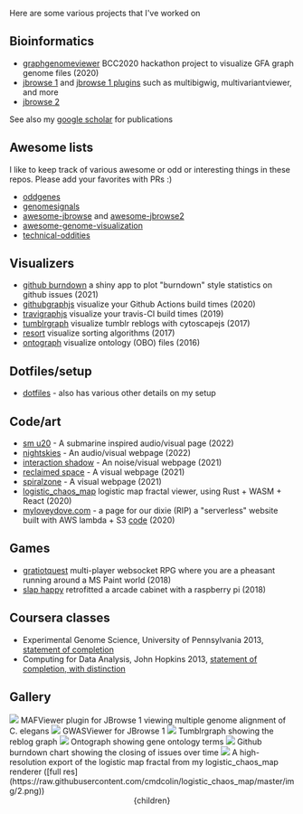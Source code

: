 


Here are some various projects that I've worked on




## Bioinformatics

- [graphgenomeviewer](https://cmdcolin.github.io/graphgenomeviewer) BCC2020 hackathon project to visualize GFA graph genome files (2020)
- [jbrowse 1](https://github.com/gmod/jbrowse) and [jbrowse 1 plugins](https://gmod.github.io/jbrowse-registry) such as multibigwig, multivariantviewer, and more
- [jbrowse 2](https://github.com/gmod/jbrowse-components) 

See also my [google scholar](https://scholar.google.com/citations?view_op=list_works&hl=en&user=--FwzsgAAAAJ) for publications

## Awesome lists

I like to keep track of various awesome or odd or interesting things in these
repos. Please add your favorites with PRs :)

- [oddgenes](https://github.com/cmdcolin/oddgenes)
- [genomesignals](https://github.com/cmdcolin/genomesignals)
- [awesome-jbrowse](https://github.com/cmdcolin/awesome-jbrowse) and [awesome-jbrowse2](https://github.com/cmdcolin/awesome-jbrowse2)
- [awesome-genome-visualization](https://github.com/cmdcolin/awesome-genome-visualization)
- [technical-oddities](https://github.com/cmdcolin/technical_oddities)


## Visualizers

- [github burndown](https://colindiesh.shinyapps.io/github_burndown/) a shiny app to plot "burndown" style statistics on github issues (2021)
- [githubgraphjs](https://cmdcolin.github.io/githubgraphjs) visualize your Github Actions build times (2020)
- [travigraphjs](https://cmdcolin.github.io/travigraphjs) visualize your travis-CI build times (2019)
- [tumblrgraph](http://cmdcolin.github.io/tumblrgraph2/) visualize tumblr reblogs with cytoscapejs (2017)
- [resort](https://cmdcolin.github.io/resort/qs.html) visualize sorting algorithms (2017)
- [ontograph](https://elsiklab.github.io/ontograph/) visualize ontology (OBO) files (2016)

## Dotfiles/setup


- [dotfiles](https://github.com/cmdcolin/dotfiles/) - also has various other details on my setup



## Code/art

- [sm u20](https://cmdcolin.github.io/sm_u20) - A submarine inspired audio/visual page (2022)
- [nightskies](https://cmdcolin.github.io/nightskies/) - An audio/visual webpage (2022)
- [interaction shadow](https://cmdcolin.github.io/interaction_shadow/) - An noise/visual webpage (2021)
- [reclaimed space](https://cmdcolin.github.io/reclaimedspace/) - A visual webpage (2021)
- [spiralzone](https://cmdcolin.github.io/spiralzone/) - A visual webpage (2021)
- [logistic_chaos_map](https://cmdcolin.github.io/logistic_chaos_map/) logistic map fractal viewer, using Rust + WASM + React (2020)
- [myloveydove.com](https://myloveydove.com) - a page for our dixie (RIP) a "serverless" website built with AWS lambda + S3 [code](https://github.com/cmdcolin/aws_serverless_photo_gallery) (2020)

## Games

- [gratiotquest](https://github.com/vastholdings/gratiotquest) multi-player websocket RPG where you are a pheasant running around a MS Paint world (2018)
- [slap happy](https://github.com/cmdcolin/slaphappy) retrofitted a arcade cabinet with a raspberry pi (2018)


## Coursera classes

- Experimental Genome Science, University of Pennsylvania 2013, [statement of completion](genomesci.pdf)
- Computing for Data Analysis, John Hopkins 2013, [statement of completion, with distinction](compdata.pdf)

## Gallery

<img src="mafviewer.png" width={400}/>
MAFViewer plugin for JBrowse 1 viewing multiple genome alignment of C. elegans

<img src="gwasviewer.png" width={400}/>
GWASViewer for JBrowse 1

<img src="tumblrgraph.png" width={400}/>
Tumblrgraph showing the reblog graph

<img src="ontograph.png" width={400}/>
Ontograph showing gene ontology terms

<img src="plots.png" width={400}/>
Github burndown chart showing the closing of issues over time

<img src="2sm.png" width={400}/>
A high-resolution export of the logistic map fractal from my logistic_chaos_map renderer ([full res](https://raw.githubusercontent.com/cmdcolin/logistic_chaos_map/master/img/2.png))


  <Head>
    <title>Misc scribblings - Projects</title>
  </Head>
  <Layout>
    <Container>
      <Header/>
      {children}
    </Container>
  </Layout>
</>



